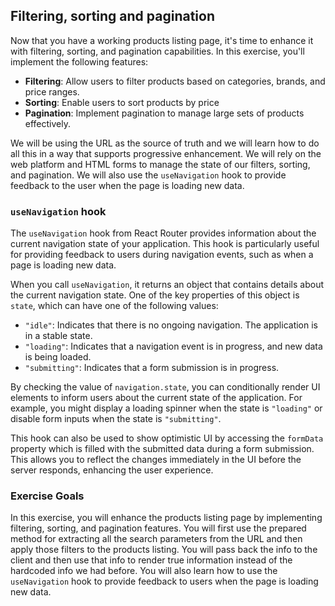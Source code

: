 ## Filtering, sorting and pagination

Now that you have a working products listing page, it's time to enhance it with filtering, sorting, and pagination capabilities.
In this exercise, you'll implement the following features:
- **Filtering**: Allow users to filter products based on categories, brands, and price ranges.
- **Sorting**: Enable users to sort products by price 
- **Pagination**: Implement pagination to manage large sets of products effectively.

We will be using the URL as the source of truth and we will learn how to do all this in a way that supports progressive enhancement.
We will rely on the web platform and HTML forms to manage the state of our filters, sorting, and pagination.
We will also use the `useNavigation` hook to provide feedback to the user when the page is loading new data.

### `useNavigation` hook

The `useNavigation` hook from React Router provides information about the current navigation state of your application.
This hook is particularly useful for providing feedback to users during navigation events, such as when a page is loading new data.

When you call `useNavigation`, it returns an object that contains details about the current navigation state. One of the key properties of this object is `state`, 
which can have one of the following values:
- `"idle"`: Indicates that there is no ongoing navigation. The application is in a stable state.
- `"loading"`: Indicates that a navigation event is in progress, and new data is being loaded.
- `"submitting"`: Indicates that a form submission is in progress.

By checking the value of `navigation.state`, you can conditionally render UI elements to inform users about the current state of the application. 
For example, you might display a loading spinner when the state is `"loading"` or disable form inputs when the state is `"submitting"`.

This hook can also be used to show optimistic UI by accessing the `formData` property which is filled with the submitted data 
during a form submission. This allows you to reflect the changes immediately in the UI before the server responds, enhancing the user experience.

### Exercise Goals

In this exercise, you will enhance the products listing page by implementing filtering, sorting, and pagination features.
You will first use the prepared method for extracting all the search parameters from the URL and then apply those filters to the products listing.
You will pass back the info to the client and then use that info to render true information instead of the hardcoded info we had before.
You will also learn how to use the `useNavigation` hook to provide feedback to users when the page is loading new data.